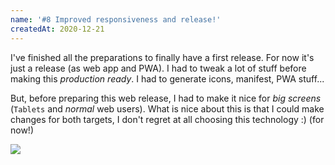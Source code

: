 ```yaml
---
name: '#8 Improved responsiveness and release!'
createdAt: 2020-12-21
---
```


I've finished all the preparations to finally have a first release. For now it's just a [](development/web) release (as web app and PWA). I had to tweak a lot of stuff before making this _production ready_. I had to generate icons, manifest, PWA stuff...

But, before preparing this web release, I had to make it nice for _big screens_ (`Tablets` and _normal_ web users). What is nice about this is that I could make changes for both targets, I don't regret at all choosing this technology :) (for now!)

![](/image/project/i-ching/screenshot-tablet7-1.png)
